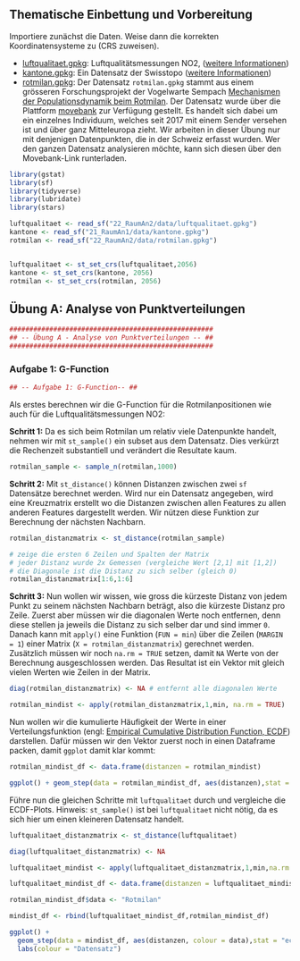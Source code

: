 ## Thematische Einbettung und Vorbereitung

Importiere zunächst die Daten. Weise dann die korrekten Koordinatensysteme zu (CRS zuweisen).

- [luftqualitaet.gpkg](22_RaumAn2/data/luftqualitaet.gpkg): Luftqualitätsmessungen NO2, ([weitere Informationen](https://opendata.swiss/en/dataset/luftqualitaet))
- [kantone.gpkg](21_RaumAn1/data/kantone.gpkg): Ein Datensatz der Swisstopo ([weitere Informationen](https://shop.swisstopo.admin.ch/de/products/landscape/boundaries3D))
- [rotmilan.gpkg](22_RaumAn2/data/rotmilan.gpkg): Der Datensatz `rotmilan.gpkg` stammt aus einem grösseren Forschungsprojekt der Vogelwarte Sempach [Mechanismen der Populationsdynamik beim Rotmilan](https://www.vogelwarte.ch/de/projekte/oekologische-forschung/mechanismen-der-populationsdynamik-beim-rotmilan). Der Datensatz wurde über die Plattform [movebank](http://www.movebank.org/panel_embedded_movebank_webapp?gwt_fragment=page%3Dsearch_map_linked%2CindividualIds%3D676571254%2Clat%3D44.465151013519666%2Clon%3D9.096679687499508%2Cz%3D5) zur Verfügung gestellt. Es handelt sich dabei um ein einzelnes Individuum, welches seit 2017 mit einem Sender versehen ist und über ganz Mitteleuropa zieht. Wir arbeiten in dieser Übung nur mit denjenigen Datenpunkten, die in der Schweiz erfasst wurden. Wer den ganzen Datensatz analysieren möchte, kann sich diesen über den Movebank-Link runterladen.


```r
library(gstat)
library(sf)
library(tidyverse)
library(lubridate)
library(stars)

luftqualitaet <- read_sf("22_RaumAn2/data/luftqualitaet.gpkg")
kantone <- read_sf("21_RaumAn1/data/kantone.gpkg")
rotmilan <- read_sf("22_RaumAn2/data/rotmilan.gpkg")


luftqualitaet <- st_set_crs(luftqualitaet,2056)
kantone <- st_set_crs(kantone, 2056)
rotmilan <- st_set_crs(rotmilan, 2056)
```




## Übung A: Analyse von Punktverteilungen

```r
###################################################
## -- Übung A - Analyse von Punktverteilungen -- ##
###################################################
```

### Aufgabe 1: G-Function


```r
## -- Aufgabe 1: G-Function-- ##
```

Als erstes berechnen wir die G-Function für die Rotmilanpositionen wie auch für die Luftqualitätsmessungen NO2:

**Schritt 1:** Da es sich beim Rotmilan um relativ viele Datenpunkte handelt, nehmen wir mit `st_sample()` ein subset aus dem Datensatz. Dies verkürzt die Rechenzeit substantiell und verändert die Resultate kaum.

```r
rotmilan_sample <- sample_n(rotmilan,1000)
```

**Schritt 2:** Mit `st_distance()` können Distanzen zwischen zwei `sf` Datensätze berechnet werden. Wird nur ein Datensatz angegeben, wird eine Kreuzmatrix erstellt wo die Distanzen zwischen allen Features zu allen anderen Features dargestellt werden. Wir nützen diese Funktion zur Berechnung der nächsten Nachbarn.

```r
rotmilan_distanzmatrix <- st_distance(rotmilan_sample)

# zeige die ersten 6 Zeilen und Spalten der Matrix
# jeder Distanz wurde 2x Gemessen (vergleiche Wert [2,1] mit [1,2])
# die Diagonale ist die Distanz zu sich selber (gleich 0)
rotmilan_distanzmatrix[1:6,1:6] 
```


**Schritt 3:** Nun wollen wir wissen, wie gross die kürzeste Distanz von jedem Punkt zu seinem nächsten Nachbarn beträgt, also die kürzeste Distanz pro Zeile. Zuerst aber müssen wir die diagonalen Werte noch entfernen, denn diese stellen ja jeweils die Distanz zu sich selber dar und sind immer `0`. Danach kann mit `apply()` eine Funktion (`FUN = min`) über die Zeilen (`MARGIN = 1`) einer Matrix (`X = rotmilan_distanzmatrix`) gerechnet werden. Zusätzlich müssen wir noch `na.rm = TRUE` setzen, damit `NA` Werte von der Berechnung ausgeschlossen werden. Das Resultat ist ein Vektor mit gleich vielen Werten wie Zeilen in der Matrix.

```r
diag(rotmilan_distanzmatrix) <- NA # entfernt alle diagonalen Werte

rotmilan_mindist <- apply(rotmilan_distanzmatrix,1,min, na.rm = TRUE)
```

Nun wollen wir die kumulierte Häufigkeit der Werte in einer Verteilungsfunktion (engl: [Empirical Cumulative Distribution Function, ECDF](https://en.wikipedia.org/wiki/Empirical_distribution_function)) darstellen. Dafür müssen wir den Vektor zuerst noch in einen Dataframe packen, damit `ggplot` damit klar kommt:

```r
rotmilan_mindist_df <- data.frame(distanzen = rotmilan_mindist)

ggplot() + geom_step(data = rotmilan_mindist_df, aes(distanzen),stat = "ecdf")
```

Führe nun die gleichen Schritte mit `luftqualitaet` durch und vergleiche die ECDF-Plots. Hinweis: `st_sample()` ist bei `luftqualitaet` nicht nötig, da es sich hier um einen kleineren Datensatz handelt.

```r
luftqualitaet_distanzmatrix <- st_distance(luftqualitaet)

diag(luftqualitaet_distanzmatrix) <- NA

luftqualitaet_mindist <- apply(luftqualitaet_distanzmatrix,1,min,na.rm = TRUE)

luftqualitaet_mindist_df <- data.frame(distanzen = luftqualitaet_mindist, data = "Luftqualität")

rotmilan_mindist_df$data <- "Rotmilan"

mindist_df <- rbind(luftqualitaet_mindist_df,rotmilan_mindist_df)

ggplot() + 
  geom_step(data = mindist_df, aes(distanzen, colour = data),stat = "ecdf") +
  labs(colour = "Datensatz")
```






